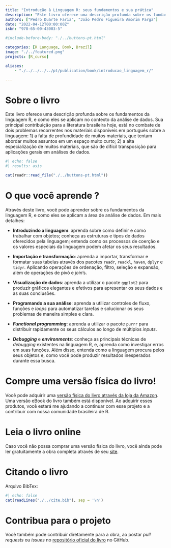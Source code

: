 ```yaml
---
title: "Introdução à Linguagem R: seus fundamentos e sua prática"
description: "Este livro oferece uma descrição profunda sobre os fundamentos da linguagem R, e como eles se aplicam no contexto da análise de dados."
authors: ["Pedro Duarte Faria", "João Pedro Figueira Amorim Parga"]
date: "2022-04-12T00:00:00Z"
isbn: "978-65-00-43003-5"

#include-before-body: "./../buttons-pt.html"

categories: [R Language, Book, Brazil]
image: "./../featured.png"
projects: [R_curso]

aliases: 
    - "./../../../../pt/publication/book/introducao_linguagem_r/"

---
```




# Sobre o livro

Este livro oferece uma descrição profunda sobre os fundamentos da linguagem R, e como eles se aplicam no contexto da análise de dados. Sua principal contribuição para a literatura brasileira hoje, está no combate de dois problemas recorrentes nos materiais disponíveis em português sobre a linguagem: 1) a falta de profundidade de muitos materiais, que tentam abordar muitos assuntos em um espaço muito curto; 2) a alta especialização de muitos materiais, que são de difícil transposição para aplicações gerais em análises de dados.

```r
#| echo: false
#| results: asis

cat(readr::read_file("./../buttons-pt.html"))
```

# O que você aprende ?

Através deste livro, você pode aprender sobre os fundamentos da linguagem R, e como eles se aplicam a área de análise de dados. Em mais detalhes:

- **Introduzindo a linguagem**: aprenda sobre como definir e como trabalhar com objetos; conheça as estruturas e tipos de dados oferecidos pela linguagem; entenda como os processos de coerção e os valores especiais da linguagem podem afetar os seus resultados.

- **Importação e transformação**: aprenda a importar, transformar e formatar suas tabelas através dos pacotes `readr`, `readxl`, `haven`, `dplyr` e `tidyr`. Aplicando operações de ordenação, filtro, seleção e expansão, além de operações de pivô e *join*'s.

- **Visualização de dados**: aprenda a utilizar o pacote `ggplot2` para produzir gráficos elegantes e efetivos para apresentar os seus dados e as suas conclusões.

- **Programando a sua análise**: aprenda a utilizar controles de fluxo, funções e *loops* para automatizar tarefas e solucionar os seus problemas de maneira simples e clara.

- ***Functional programming***: aprenda a utilizar o pacote `purrr` para distribuir rapidamente os seus cálculos ao longo de múltiplos *inputs*.

- ***Debugging*** e ***environments***: conheça as principais técnicas de *debugging* existentes na linguagem R, e, aprenda como investigar erros em suas funções. Além disso, entenda como a linguagem procura pelos seus objetos e, como você pode produzir resultados inesperados durante essa busca.


# Compre uma versão física do livro!

Você pode adquirir uma [versão física do livro através da loja da Amazon](https://amz.run/5UiQ). Uma versão eBook do livro também está disponível. Ao adquirir esses produtos, você estará me ajudando a continuar com esse projeto e a contribuir com nossa comunidade brasileira de R.


# Leia o livro online

Caso você não possa comprar uma versão física do livro, você ainda pode ler gratuitamente a obra completa através de seu [site](https://pedropark99.github.io/Introducao_R/).

# Citando o livro

Arquivo BibTex:
```r
#| echo: false
cat(readLines("./../cite.bib"), sep = '\n')
```



# Contribua para o projeto

Você também pode contribuir diretamente para a obra, ao postar *pull requests* ou *issues* no [repositório oficial do livro](https://github.com/pedropark99/Introducao_R) no GitHub.


